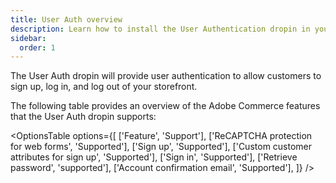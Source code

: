 ```yaml
---
title: User Auth overview
description: Learn how to install the User Authentication dropin in your site.
sidebar:
  order: 1
---
```


The User Auth dropin will provide user authentication to allow customers to sign up, log in, and log out of your storefront.


The following table provides an overview of the Adobe Commerce features that the User Auth dropin supports:

<OptionsTable
  options={[
    ['Feature', 'Support'],
    ['ReCAPTCHA protection for web forms', 'Supported'],
    ['Sign up', 'Supported'],
    ['Custom customer attributes for sign up', 'Supported'],
    ['Sign in', 'Supported'],
    ['Retrieve password', 'supported'],
    ['Account confirmation email', 'Supported'],
  ]}
/>